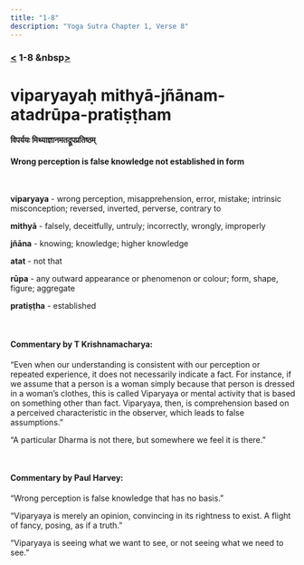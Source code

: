 ```yaml
---
title: "1-8"
description: "Yoga Sutra Chapter 1, Verse 8"
---
```


### [<](/Chapter-1/1-7/) 1-8 &nbsp[>](/Chapter-1/1-9/)

# viparyayaḥ mithyā-jñānam-atadrūpa-pratiṣṭham

#### विपर्ययः मिथ्याज्ञानमतद्रूपप्रतिष्ठम्

#### Wrong perception is false knowledge not established in form

<br />

**viparyaya** - wrong perception, misapprehension, error, mistake; intrinsic misconception; reversed, inverted, perverse, contrary to <br />

**mithyā** - falsely, deceitfully, untruly; incorrectly, wrongly, improperly <br />

**jñāna** - knowing; knowledge; higher knowledge <br />

**atat** - not that <br />

**rūpa** - any outward appearance or phenomenon or colour; form, shape, figure; aggregate <br />

**pratiṣṭha** - established <br />

<br />

#### Commentary by T Krishnamacharya:

“Even when our understanding is consistent with our perception or repeated experience, it does not necessarily indicate a fact.
For instance, if we assume that a person is a woman simply because that person is dressed in a woman’s clothes, this is called Viparyaya or mental activity that is based on something other than fact.
Viparyaya, then, is comprehension based on a perceived characteristic in the observer, which leads to false assumptions.”

“A particular Dharma is not there,
but somewhere we feel it is there.”

<br />

#### Commentary by Paul Harvey:

“Wrong perception is false knowledge that has no basis.”

“Viparyaya is merely an opinion,
convincing in its rightness to exist.
A flight of fancy, posing, as if a truth.”

“Viparyaya is seeing what we want to see,
or not seeing what we need to see.”
